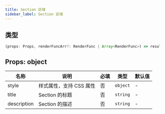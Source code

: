 ```yaml
---
title: Section 区域
sidebar_label: Section 区域
---
```


## 类型

```ts
(props: Props, renderFuncArr?: RenderFunc | Array<RenderFunc>) => result: RenderFunc
```

## Props: object

| 名称        | 说明                    | 必填 | 类型     | 默认值 |
| ----------- | ----------------------- | ---- | -------- | ------ |
| style       | 样式属性，支持 CSS 属性 | 否   | `object` | -      |
| title       | Section 的标题          | 否   | `string` | -      |
| description | Section 的描述          | 否   | `string` | -      |
